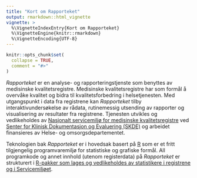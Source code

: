 ```yaml
---
title: "Kort om Rapporteket"
output: rmarkdown::html_vignette
vignette: >
  %\VignetteIndexEntry{Kort om Rapporteket}
  %\VignetteEngine{knitr::rmarkdown}
  %\VignetteEncoding{UTF-8}
---
```


```r
knitr::opts_chunk$set(
  collapse = TRUE,
  comment = "#>"
)
```

*Rapporteket* er en analyse- og rapporteringstjenste som benyttes av medisinske kvalitetsregistre.
Medisinske kvalitetsregistre har som formål å overvåke kvalitet og bidra til kvalitetsforbedring i helsetjenesten.
Med utgangspunkt i data fra registrene kan *Rapporteket* tilby interaktivundersøkelse av rådata, rutinemessig utsending av rapporter og visualisering av resultater fra registrene.
Tjenesten utvikles og vedlikeholdes av [Nasjonalt servicemiljø for medisinske kvalitetsregistre](https://www.kvalitetsregistre.no/) ved [Senter for Klinisk Dokumentasjon og Evaluering (SKDE)](https://www.skde.no/) og arbeidet finansieres av Helse- og omsorgsdepartementet.

Teknologien bak *Rapporteket* er i hovedsak basert på [R](https://www.r-project.org/) som er et fritt tilgjengelig programvaremiljø for statistiske og grafiske formål.
All programkode og annet innhold (utenom registerdata) på *Rapporteket* er strukturert i [R-pakker som lages og vedlikeholdes av statistikere i registrene og i Servicemiljøet](https://github.com/Rapporteket).
